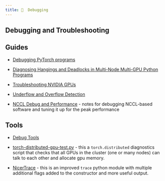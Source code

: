 ```yaml
---
title: 🤔  Debugging
---
```


## Debugging and Troubleshooting


## Guides

- [Debugging PyTorch programs](./pytorch.md)

- [Diagnosing Hangings and Deadlocks in Multi-Node Multi-GPU Python Programs](./torch-distributed-hanging-solutions.md)

- [Troubleshooting NVIDIA GPUs](../compute/accelerator/nvidia/debug.md)

- [Underflow and Overflow Detection](./underflow_overflow.md)

- [NCCL Debug and Performance](./nccl-performance-debug.md) - notes for debugging NCCL-based software and tuning it up for the peak performance


## Tools

- [Debug Tools](./tools.md)

- [torch-distributed-gpu-test.py](./torch-distributed-gpu-test.py) - this a `torch.distributed` diagnostics
  script that checks that all GPUs in the cluster (one or many nodes) can talk to each other and allocate gpu memory.

- [NicerTrace](./NicerTrace.py) - this is an improved `trace` python module with multiple additional flags added to the constructor and more useful output.
